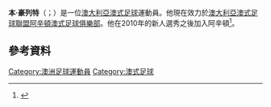 '''本·豪列特'''（{{lang-en|Ben Howlett}}；{{bd|1988年|10月21日}}）是一位[[澳大利亞|澳大利亞]][[澳式足球|澳式足球]]運動員。他現在效力於[[澳大利亞澳式足球聯盟|澳大利亞澳式足球聯盟]][[阿辛頓澳式足球俱樂部|阿辛頓澳式足球俱樂部]]。他在2010年的新人選秀之後加入阿辛頓<ref name="No 1">{{cite news|url=http://www.mandurahmail.com.au/news/local/sport/football-australian-rules/howlett-named-the-best-coach-announced/1634996.aspx|title=Howlett named the best, coach announced|last=Mandurah Mail|date=28 September 2009|work=Mandurah Mail|accessdate=15 December 2009|deadurl=yes|archiveurl=https://web.archive.org/web/20091002170519/http://www.mandurahmail.com.au/news/local/sport/football-australian-rules/howlett-named-the-best-coach-announced/1634996.aspx|archivedate=2009年10月2日}}</ref>。
==參考資料==
{{Reflist}}
[[Category:澳洲足球運動員|Category:澳洲足球運動員]]
[[Category:澳式足球|Category:澳式足球]]